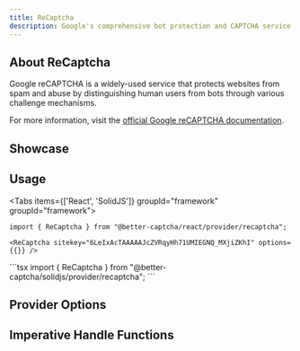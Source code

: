 ```yaml
---
title: ReCaptcha
description: Google's comprehensive bot protection and CAPTCHA service
---
```



## About ReCaptcha

Google reCAPTCHA is a widely-used service that protects websites from spam and abuse by distinguishing human users from bots through various challenge mechanisms.

For more information, visit the [official Google reCAPTCHA documentation](https://developers.google.com/recaptcha).

## Showcase
<ReCaptchaPlayground />

## Usage

<Tabs items={['React', 'SolidJS']} groupId="framework" groupId="framework">
  <Tab value="React">
  ```tsx
  import { ReCaptcha } from "@better-captcha/react/provider/recaptcha";

  <ReCaptcha sitekey="6LeIxAcTAAAAAJcZVRqyHh71UMIEGNQ_MXjiZKhI" options={{}} />
  ```
  </Tab>
  
  <Tab value="SolidJS">
  ```tsx
  import { ReCaptcha } from "@better-captcha/solidjs/provider/recaptcha";

  <ReCaptcha sitekey="6LeIxAcTAAAAAJcZVRqyHh71UMIEGNQ_MXjiZKhI" options={{}} />
  ```
  </Tab>
</Tabs>

## Provider Options
<AutoTypeTable path="../../packages/core/src/providers/recaptcha/types.d.ts" name="RenderParameters" />

## Imperative Handle Functions
<AutoTypeTable path="../../packages/core/src/providers/recaptcha/provider.ts" name="ReCaptchaHandle" />